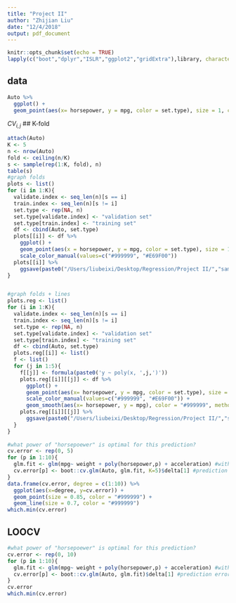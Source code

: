 ```yaml
---
title: "Project II"
author: "Zhijian Liu"
date: "12/4/2018"
output: pdf_document
---
```


```r
knitr::opts_chunk$set(echo = TRUE)
lapply(c("boot","dplyr","ISLR","ggplot2","gridExtra"),library, character.only=TRUE)
```

## data
```r
Auto %>%
  ggplot() +
  geom_point(aes(x= horsepower, y = mpg, color = set.type), size = 1, color = "#999999")
```
$CV_{i,j}$
## K-fold
```r
attach(Auto)
K <- 5
n <- nrow(Auto)
fold <- ceiling(n/K)
s <- sample(rep(1:K, fold), n)
table(s)
#graph folds
plots <- list()
for (i in 1:K){
  validate.index <- seq_len(n)[s == i]
  train.index <- seq_len(n)[s != i]
  set.type <- rep(NA, n)
  set.type[validate.index] <- "validation set"
  set.type[train.index] <- "training set"
  df <- cbind(Auto, set.type)
  plots[[i]] <- df %>% 
    ggplot() +
    geom_point(aes(x = horsepower, y = mpg, color = set.type), size = 1) +
    scale_color_manual(values=c("#999999", "#E69F00"))
  plots[[i]] %>% 
    ggsave(paste0("/Users/liubeixi/Desktop/Regression/Project II/","sample fold",i, ".jpg"),.)
}


#graph folds + lines
plots.reg <- list()
for (i in 1:K){
  validate.index <- seq_len(n)[s == i]
  train.index <- seq_len(n)[s != i]
  set.type <- rep(NA, n)
  set.type[validate.index] <- "validation set"
  set.type[train.index] <- "training set"
  df <- cbind(Auto, set.type)
  plots.reg[[i]] <- list()
  f <- list()
  for (j in 1:5){
    f[[j]] <- formula(paste0('y ~ poly(x, ',j,')'))
    plots.reg[[i]][[j]] <- df %>% 
      ggplot() +
      geom_point(aes(x= horsepower, y = mpg, color = set.type), size = 1) +
      scale_color_manual(values=c("#999999", "#E69F00")) +
      geom_smooth(aes(x= horsepower, y = mpg), color = "#999999", method = "glm", formula = f[[j]], se = F, size = 1)
    plots.reg[[i]][[j]] %>% 
      ggsave(paste0("/Users/liubeixi/Desktop/Regression/Project II/","sample fold",i,".",j, ".jpg"),.)
  }
}
    
#what power of "horsepoewer" is optimal for this prediction?
cv.error <- rep(0, 5)
for (p in 1:10){
  glm.fit <- glm(mpg~ weight + poly(horsepower,p) + acceleration) #with power p = 1:10
  cv.error[p] <- boot::cv.glm(Auto, glm.fit, K=5)$delta[1] #prediction error
}
data.frame(cv.error, degree = c(1:10)) %>%
  ggplot(aes(x=degree, y=cv.error)) +
  geom_point(size = 0.85, color = "#999999") +
  geom_line(size = 0.7, color = "#999999")
which.min(cv.error)
```

## LOOCV
```r
#what power of "horsepoewer" is optimal for this prediction?
cv.error <- rep(0, 10)
for (p in 1:10){
  glm.fit <- glm(mpg~ weight + poly(horsepower,p) + acceleration) #with power p = 1:10
  cv.error[p] <- boot::cv.glm(Auto, glm.fit)$delta[1] #prediction error, specify K=10
}
cv.error
which.min(cv.error)
```
